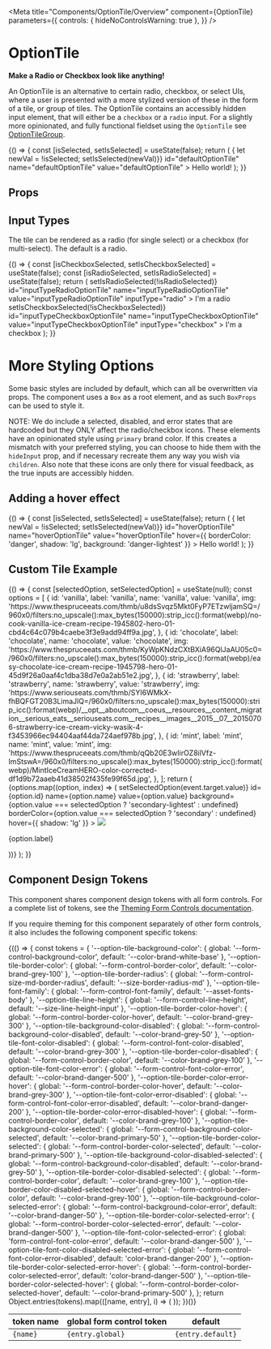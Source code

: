 
<Meta
  title="Components/OptionTile/Overview"
  component={OptionTile}
  parameters={{
    controls: { hideNoControlsWarning: true },
  }}
/>

# OptionTile

**Make a Radio or Checkbox look like anything!**

An OptionTile is an alternative to certain radio, checkbox, or select UIs, where a user is
presented with a more stylized version of these in the form of
a tile, or group of tiles. The OptionTile contains an accessibly hidden input element,
that will either be a `checkbox` or a `radio` input. For a
slightly more opinionated, and fully functional fieldset using the `OptionTile` see
[OptionTileGroup](?path=/docs/components-optiontilegroup-overview--default-story).


<Canvas isExpanded>
  <Story name="Default">
    {() => {
      const [isSelected, setIsSelected] = useState(false);
      return (
        <OptionTile
          isSelected={isSelected}
          onChange={() => { let newVal = !isSelected; setIsSelected(newVal)}}
          id="defaultOptionTile"
          name="defaultOptionTile"
          value="defaultOptionTile"
        >
          Hello world!
        </OptionTile>
      );
    }}
  </Story>
</Canvas>

## Props

<ArgsTable of={OptionTile} />

## Input Types

The tile can be rendered as a radio (for single select) or a checkbox (for multi-select).
The default is a radio.

<Canvas isExpanded>
  <Story name="Input Types">
    {() => {
      const [isCheckboxSelected, setIsCheckboxSelected] = useState(false);
      const [isRadioSelected, setIsRadioSelected] = useState(false);
      return (
        <Box childGap="md">
          <OptionTile
            isSelected={isRadioSelected}
            onChange={() => setIsRadioSelected(!isRadioSelected)}
            id="inputTypeRadioOptionTile"
            name="inputTypeRadioOptionTile"
            value="inputTypeRadioOptionTile"
            inputType="radio"
          >
            I'm a radio
          </OptionTile>
          <OptionTile
            isSelected={isCheckboxSelected}
            onChange={() => setIsCheckboxSelected(!isCheckboxSelected)}
            id="inputTypeCheckboxOptionTile"
            name="inputTypeCheckboxOptionTile"
            value="inputTypeCheckboxOptionTile"
            inputType="checkbox"
          >
            I'm a checkbox
          </OptionTile>
        </Box>
      );
    }}
  </Story>
</Canvas>

# More Styling Options

Some basic styles are included by default, which can all be overwritten via props. The component uses a `Box` as a root element,
and as such `BoxProps` can be used to style it.

NOTE: We do include a selected, disabled, and error states that are hardcoded but they ONLY 
affect the radio/checkbox icons. These elements have an opinionated style using `primary` brand color.
If this creates a mismatch with your preferred styling, you can choose to hide them with the `hideInput`
prop, and if necessary recreate them any way you wish via `children`.
Also note that these icons are only there for visual feedback, as the true inputs are accessibly hidden.

## Adding a hover effect

<Canvas isExpanded>
  <Story name="Hover">
    {() => {
      const [isSelected, setIsSelected] = useState(false);
      return (
        <OptionTile
          isSelected={isSelected}
          onChange={() => { let newVal = !isSelected; setIsSelected(newVal)}}
          id="hoverOptionTile"
          name="hoverOptionTile"
          value="hoverOptionTile"
          hover={{ borderColor: 'danger', shadow: 'lg', background: 'danger-lightest' }}
        >
          Hello world!
        </OptionTile>
      );
    }}
  </Story>
</Canvas>

## Custom Tile Example

<Canvas isExpanded>
  <Story name="Grid">
    {() => {
      const [selectedOption, setSelectedOption] = useState(null);
      const options = [
        {
          id: 'vanilla',
          label: 'vanilla',
          name: 'vanilla',
          value: 'vanilla',
          img: 'https://www.thespruceeats.com/thmb/u8dsSvqz5Mkt0FyP7ETzwljamSQ=/960x0/filters:no_upscale():max_bytes(150000):strip_icc():format(webp)/no-cook-vanilla-ice-cream-recipe-1945802-hero-01-cbd4c64c079b4caebe3f3e9add94ff9a.jpg',
        },
        {
          id: 'chocolate',
          label: 'chocolate',
          name: 'chocolate',
          value: 'chocolate',
          img: 'https://www.thespruceeats.com/thmb/KyWpKNdzCXtBXiA96QlJaAU05c0=/960x0/filters:no_upscale():max_bytes(150000):strip_icc():format(webp)/easy-chocolate-ice-cream-recipe-1945798-hero-01-45d9f26a0aaf4c1dba38d7e0a2ab51e2.jpg',
        },
        {
          id: 'strawberry', 
          label: 'strawberry',
          name: 'strawberry',
          value: 'strawberry',
          img: 'https://www.seriouseats.com/thmb/SYI6WMkX-fhBQFGT20B3LimaJlQ=/960x0/filters:no_upscale():max_bytes(150000):strip_icc():format(webp)/__opt__aboutcom__coeus__resources__content_migration__serious_eats__seriouseats.com__recipes__images__2015__07__20150706-strawberry-ice-cream-vicky-wasik-4-f3453966ec94404aaf44da724aef978b.jpg',
        },
        {
          id: 'mint',
          label: 'mint',
          name: 'mint',
          value: 'mint',
          img: 'https://www.thespruceeats.com/thmb/qQb20E3wIirOZ8ilVfz-ImStswA=/960x0/filters:no_upscale():max_bytes(150000):strip_icc():format(webp)/MintIceCreamHERO-color-corrected-df1d9b72aaeb41d38502f435fe99f65d.jpg',
        },
      ];
      return (
        <Box direction={{ base: 'column', tablet: 'row' }} childGap="md">
          {options.map((option, index) => (
            <OptionTile
              key={option.id}
              hideInput
              padding="0"
              childGap="0"
              direction="column"
              isSelected={option.value === selectedOption}
              onChange={(event) => setSelectedOption(event.target.value)}
              id={option.id}
              name={option.name}
              value={option.value}
              background={option.value === selectedOption ? 'secondary-lightest' : undefined}
              borderColor={option.value === selectedOption ? 'secondary' : undefined}
              hover={{ shadow: 'lg' }}
            >
              <img src={option.img} style={{ objectFit: 'cover', width: '100%', height: '100px' }} />
              <p className="p-md font-family-brand">{option.label}</p>
            </OptionTile>
          ))}
        </Box>
      );
    }}
  </Story>
</Canvas>

## Component Design Tokens

This component shares component design tokens with all form controls. For a complete list of tokens, see the [Theming Form Controls documentation](/docs/theming-form-controls--custom-theme-form).

If you require theming for this component separately of other form controls, it also includes the following component specific tokens:

<table>
  <thead>
    <tr>
      <th>token name</th>
      <th>global form control token</th>
      <th>default</th>
    </tr>
  </thead>
  <tbody>
    {(() => {
      const tokens = {
        '--option-tile-background-color': { global: '--form-control-background-color', default: '--color-brand-white-base' },
        '--option-tile-border-color': { global: '--form-control-border-color', default: '--color-brand-grey-100' },
        '--option-tile-border-radius': { global: '--form-control-size-md-border-radius', default: '--size-border-radius-md' },
        '--option-tile-font-family': { global: '--form-control-font-family', default: '--asset-fonts-body' },
        '--option-tile-line-height': { global: '--form-control-line-height', default: '--size-line-height-input' },
        '--option-tile-border-color-hover': { global: '--form-control-border-color-hover', default: '--color-brand-grey-300' },
        '--option-tile-background-color-disabled': { global: '--form-control-background-color-disabled', default: '--color-brand-grey-50' },
        '--option-tile-font-color-disabled': { global: '--form-control-font-color-disabled', default: '--color-brand-grey-300' },
        '--option-tile-border-color-disabled': { global: '--form-control-border-color', default: '--color-brand-grey-100' },
        '--option-tile-font-color-error': { global: '--form-control-font-color-error', default: '--color-brand-danger-500' },
        '--option-tile-border-color-error-hover': { global: '--form-control-border-color-hover', default: '--color-brand-grey-300' },
        '--option-tile-font-color-error-disabled': { global: '--form-control-font-color-error-disabled', default: '--color-brand-danger-200' },
        '--option-tile-border-color-error-disabled-hover': { global: '--form-control-border-color', default: '--color-brand-grey-100' },
        '--option-tile-background-color-selected': { global: '--form-control-background-color-selected', default: '--color-brand-primary-50' },
        '--option-tile-border-color-selected': { global: '--form-control-border-color-selected', default: '--color-brand-primary-500' },
        '--option-tile-background-color-disabled-selected': { global: '--form-control-background-color-disabled', default: '--color-brand-grey-50' },
        '--option-tile-border-color-disabled-selected': { global: '--form-control-border-color', default: '--color-brand-grey-100' },
        '--option-tile-border-color-disabled-selected-hover': { global: '--form-control-border-color', default: '--color-brand-grey-100' },
        '--option-tile-background-color-selected-error': { global: '--form-control-background-color-error', default: '--color-brand-danger-50' },
        '--option-tile-border-color-selected-error': { global: '--form-control-border-color-selected-error', default: '--color-brand-danger-500' },
        '--option-tile-font-color-selected-error': { global: 'form-control-font-color-error', default: '--color-brand-danger-500' },
        '--option-tile-font-color-disabled-selected-error': { global: '--form-control-font-color-error-disabled', default: 'color-brand-danger-200' },
        '--option-tile-border-color-selected-error-hover': { global: '--form-control-border-color-selected-error', default: 'color-brand-danger-500' },
        '--option-tile-border-color-selected-hover': { global: '--form-control-border-color-selected-hover', default: '--color-brand-primary-500' },
      };
      return Object.entries(tokens).map(([name, entry], i) => (
        <tr key={i}>
          <td>
            <code>{name}</code>
          </td>
          <td>
            <code>{entry.global}</code>
          </td>
          <td>
            <code>{entry.default}</code>
          </td>
        </tr>
      ));
    })()}
  </tbody>
</table>
